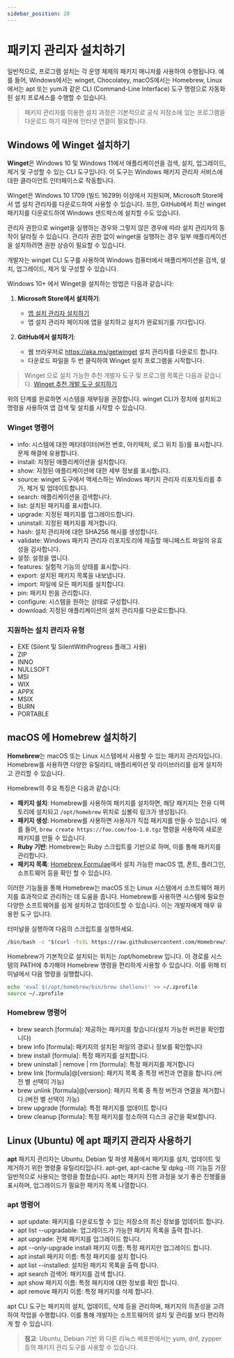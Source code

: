 ```yaml
---
sidebar_position: 20
---
```


# 패키지 관리자 설치하기

일반적으로, 프로그램 설치는 각 운영 체제의 패키지 매니저를 사용하여 수행됩니다. 예를 들어, Windows에서는 winget, Chocolatey, macOS에서는 Homebrew, Linux에서는 apt 또는 yum과 같은 CLI (Command-Line Interface) 도구 명령으로 자동화된 설치 프로세스를 수행할 수 있습니다.

> 패키지 관리자를 이용한 설치 과정은 기본적으로 공식 저장소에 있는 프로그램을 다운로드 하기 때문에 인터넷 연결이 필요합니다.

## Windows 에 Winget 설치하기

**Winget**은 Windows 10 및 Windows 11에서 애플리케이션을 검색, 설치, 업그레이드, 제거 및 구성할 수 있는 CLI 도구입니다. 이 도구는 Windows 패키지 관리자 서비스에 대한 클라이언트 인터페이스로 작동합니다.

Winget은 Windows 10 1709 (빌드 16299) 이상에서 지원되며, Microsoft Store에서 앱 설치 관리자를 다운로드하여 사용할 수 있습니다. 또한, GitHub에서 최신 winget 패키지를 다운로드하여 Windows 샌드박스에 설치할 수도 있습니다.

관리자 권한으로 winget을 실행하는 경우와 그렇지 않은 경우에 따라 설치 관리자의 동작이 달라질 수 있습니다. 관리자 권한 없이 winget을 실행하는 경우 일부 애플리케이션을 설치하려면 권한 상승이 필요할 수 있습니다.

개발자는 winget CLI 도구를 사용하여 Windows 컴퓨터에서 애플리케이션을 검색, 설치, 업그레이드, 제거 및 구성할 수 있습니다.

Windows 10+ 에서 Winget을 설치하는 방법은 다음과 같습니다:

1. **Microsoft Store에서 설치하기**:
    - [앱 설치 관리자 설치하기](https://apps.microsoft.com/detail/9nblggh4nns1?rtc=1&hl=ko-kr&gl=KR#activetab=pivot:overviewtab)
    - 앱 설치 관리자 페이지에 앱을 설치하고 설치가 완료되기를 기다립니다.

2. **GitHub에서 설치하기**:
    - 웹 브라우저로 https://aka.ms/getwinget 설치 관리자를 다운로드 합니다.
    - 다운로드 파일을 두 번 클릭하여 Winget 설치 프로그램을 시작합니다.

> Winget 으로 설치 가능한 추천 개발자 도구 및 프로그램 목록은 다음과 같습니다. [Winget 추천 개발 도구 설치하기](/docs/information/resource/Winget-추천-개발-도구-설치하기)

위의 단계를 완료하면 시스템을 재부팅을 권장합니다. winget CLI가 장치에 설치되고 명령을 사용하여 앱 검색 및 설치를 시작할 수 있습니다.

### Winget 명령어

- info: 시스템에 대한 메타데이터(버전 번호, 아키텍처, 로그 위치 등)를 표시합니다. 문제 해결에 유용합니다.
- install: 지정된 애플리케이션을 설치합니다.
- show: 지정된 애플리케이션에 대한 세부 정보를 표시합니다.
- source: winget 도구에서 액세스하는 Windows 패키지 관리자 리포지토리를 추가, 제거 및 업데이트합니다.
- search: 애플리케이션을 검색합니다.
- list: 설치된 패키지를 표시합니다.
- upgrade: 지정된 패키지를 업그레이드합니다.
- uninstall: 지정된 패키지를 제거합니다.
- hash: 설치 관리자에 대한 SHA256 해시를 생성합니다.
- validate: Windows 패키지 관리자 리포지토리에 제출할 매니페스트 파일의 유효성을 검사합니다.
- 설정: 설정을 엽니다.
- features: 실험적 기능의 상태를 표시합니다.
- export: 설치된 패키지 목록을 내보냅니다.
- import: 파일에 모든 패키지를 설치합니다.
- pin: 패키지 핀을 관리합니다.
- configure: 시스템을 원하는 상태로 구성합니다.
- download: 지정된 애플리케이션의 설치 관리자를 다운로드합니다.

### 지원하는 설치 관리자 유형

- EXE (Silent 및 SilentWithProgress 플래그 사용)
- ZIP
- INNO
- NULLSOFT
- MSI
- WIX
- APPX
- MSIX
- BURN
- PORTABLE

## macOS 에 Homebrew 설치하기

**Homebrew**는 macOS 또는 Linux 시스템에서 사용할 수 있는 패키지 관리자입니다. Homebrew를 사용하면 다양한 유틸리티, 애플리케이션 및 라이브러리를 쉽게 설치하고 관리할 수 있습니다. 

Homebrew의 주요 특징은 다음과 같습니다:

- **패키지 설치**: Homebrew를 사용하여 패키지를 설치하면, 해당 패키지는 전용 디렉토리에 설치되고 `/opt/homebrew` 위치로 심볼릭 링크가 생성됩니다.
- **패키지 생성**: Homebrew를 사용하면 사용자가 직접 패키지를 만들 수 있습니다. 예를 들어, `brew create https://foo.com/foo-1.0.tgz` 명령을 사용하여 새로운 패키지를 만들 수 있습니다.
- **Ruby 기반**: Homebrew는 Ruby 스크립트를 기반으로 하며, 이를 통해 패키지를 관리합니다.
- **패키지 목록**: [Homebrew Formulae](https://formulae.brew.sh/formula/)에서 설치 가능한 macOS 앱, 폰트, 플러그인, 소프트웨어 등을 확인 할 수 있습니다.

이러한 기능들을 통해 Homebrew는 macOS 또는 Linux 시스템에서 소프트웨어 패키지를 효과적으로 관리하는 데 도움을 줍니다. Homebrew를 사용하면 시스템에 필요한 다양한 소프트웨어를 쉽게 설치하고 업데이트할 수 있습니다. 이는 개발자에게 매우 유용한 도구 입니다.

터미널을 실행하여 다음의 스크립트를 실행하세요.

```bash
/bin/bash -c "$(curl -fsSL https://raw.githubusercontent.com/Homebrew/install/HEAD/install.sh)"
```

Homebrew가 기본적으로 설치되는 위치는 /opt/homebrew 입니다. 이 경로를 시스템의 PATH에 추가해야 Homebrew 명령을 편리하게 사용할 수 있습니다. 이를 위해 터미널에서 다음 명령을 실행합니다.

```bash
echo 'eval $(/opt/homebrew/bin/brew shellenv)' >> ~/.zprofile
source ~/.zprofile
```

### Homebrew 명령어

- brew search [formula]: 제공하는 패키지를 찾습니다(설치 가능한 버전을 확인합니다)
- brew info [formula]: 패키지의 설치된 파일의 경로나 정보를 확인합니다
- brew install [formula]: 특정 패키지를 설치합니다.
- brew uninstall | remove | rm [formula]: 특정 패키지를 제거합니다
- brew link [formula]@[version]: 패키지 목록 중 특정 버전과 연결을 합니다.(버전 별 선택이 가능)
- brew unlink [formula]@[version]: 패키지 목록 중 특정 버전과 연결을 제거합니다.(버전 별 선택이 가능)
- brew upgrade [formula]: 특정 패키지를 업데이트 합니다
- brew cleanup [formula]: 특정 패키지를 청소하여 디스크 공간을 확보합니다.

## Linux (Ubuntu) 에 apt 패키지 관리자 사용하기

**apt** 패키지 관리자는 Ubuntu, Debian 및 파생 제품에서 패키지를 설치, 업데이트 및 제거하기 위한 명령줄 유틸리티입니다. apt-get, apt-cache 및 dpkg -l의 기능등 가장 일반적으로 사용되는 명령을 합쳤습니다. apt는 패키지 진행 과정을 보기 좋은 진행률을 표시하며, 업그레이드가 필요한 패키지 목록 나열합니다.

### apt 명령어

- apt update: 패키지를 다운로드할 수 있는 저장소의 최신 정보를 업데이트 합니다.
- apt list --upgradable: 업그레이드가 가능한 패키지 목록을 출력 합니다.
- apt upgrade: 전체 패키지를 업그레이드 합니다.
- apt --only-upgrade install 패키지 이름: 특정 패키지만 업그레이드 합니다.
- apt install 패키지 이름: 특정 패키지를 설치 합니다.
- apt list --installed: 설치된 패키지 목록을 출력 합니다.
- apt search 검색어: 패키지를 검색 합니다.
- apt show 패키지 이름: 특정 패키지에 대한 정보를 확인 합니다.
- apt remove 패키지 이름: 특정 패키지를 삭제 합니다.

apt CLI 도구는 패키지의 설치, 업데이트, 삭제 등을 관리하며, 패키지의 의존성을 고려하여 작업을 수행합니다. 이를 통해 개발자는 소프트웨어의 설치 및 관리를 보다 편리하게 할 수 있습니다.

> **참고**: Ubuntu, Debian 기반 외 다른 리눅스 배포판에서는 yum, dnf, zypper 등의 패키지 관리 도구를 사용할 수 있습니다.


